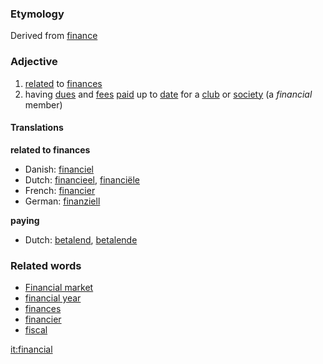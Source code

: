 ===Etymology===
Derived from [[finance]]

===Adjective===
#[[relate]]d to [[finance]]s
#having [[due]]s and [[fee]]s [[paid]] up to [[date]] for a [[club]] or [[society]] (a ''financial'' member)

====Translations====
'''related to finances'''
*Danish: [[financiel]]
*Dutch: [[financieel]], [[financiële]]
*French: [[financier]]
*German: [[finanziell]]

'''paying'''
*Dutch: [[betalend]], [[betalende]]

===Related words===
*[[Financial market]]
*[[financial year]]
*[[finances]]
*[[financier]]
*[[fiscal]]

[[it:financial]]